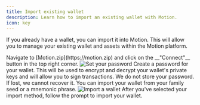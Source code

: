 ```yaml
---
title: Import existing wallet
description: Learn how to import an existing wallet with Motion.
icon: key
---
```


If you already have a wallet, you can import it into Motion. This will allow you to manage your existing wallet and assets within the Motion platform.

<Steps>
  <Step title="Set your password">
    Navigate to [Motion.zip](https://motion.zip) and click on the __"Connect"__
    button in the top right corner.
    <Frame>
      <img src="/images/wallet/import-password.png" alt="Set your password" />
    </Frame>
    Create a password for your wallet. This will be used to encrypt and decrypt
    your wallet's private keys and will allow you to sign transactions. We do
    not store your password. If lost, we cannot recover it.
  </Step>
  <Step title="Select import method">
    You can import your wallet from your family seed or a mnemonic phrase.
    <Frame>
      <img src="/images/wallet/import.png" alt="Import a wallet" />
    </Frame>
    After you've selected your import method, follow the prompt to import your
    wallet.
  </Step>
</Steps>
